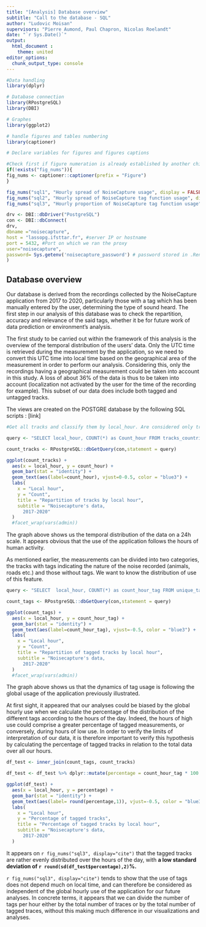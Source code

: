 ```yaml
---
title: "[Analysis] Database overview"
subtitle: "Call to the database - SQL"
author: "Ludovic Moisan"
supervisors: "Pierre Aumond, Paul Chapron, Nicolas Roelandt"
date: "`r Sys.Date()`"
output: 
  html_document :
    theme: united
editor_options: 
  chunk_output_type: console
---
```


<!-- This file is for the plotting and analysis of our data distribution in our database -->

```r

#Data handling
library(dplyr)

# Database connection
library(RPostgreSQL)
library(DBI)

# Graphes
library(ggplot2)

# handle figures and tables numbering
library(captioner)

```

```r

# Declare variables for figures and figures captions

#Check first if figure numeration is already established by another child document to keep tracks of precedent numerations
if(!exists("fig_nums")){
fig_nums <- captioner::captioner(prefix = "Figure")
}

fig_nums("sql1", "Hourly spread of NoiseCapture usage", display = FALSE)
fig_nums("sql2", "Hourly spread of NoiseCapture tag function usage", display = FALSE)
fig_nums("sql3", "Hourly proportion of NoiseCapture tag function usage", display = FALSE)

```

```r
drv <- DBI::dbDriver("PostgreSQL")
con <- DBI::dbConnect(
drv,
dbname ="noisecapture",
host = "lassopg.ifsttar.fr", #server IP or hostname
port = 5432, #Port on which we ran the proxy
user="noisecapture",
password= Sys.getenv('noisecapture_password') # password stored in .Renviron. Use this to edit it : usethis::edit_r_environ()
)

```

## Database overview

Our database is derived from the recordings collected by the NoiseCapture application from 2017 to 2020, particularly those with a tag which has been manually entered by the user, determining the type of sound heard.
The first step in our analysis of this database was to check the repartition, accuracy and relevance of the said tags, whether it be for future work of data prediction or environment’s analysis.

The first study to be carried out within the framework of this analysis is the overview of the temporal distribution of the users' data. Only the UTC time is retrieved during the measurement by the application, so we need to convert this UTC time into local time based on the geographical area of the measurement in order to perform our analysis. Considering this, only the recordings having a geographical measurement could be taken into account in this study. A loss of about 36% of the data is thus to be taken into account (localization not activated by the user for the time of the recording for example). This subset of our data does include both tagged and untagged tracks.

The views are created on the POSTGRE database by the following SQL scripts : [link]

```r

#Get all tracks and classify them by local_hour. Are considered only tracks with geographical data (around 64% of tracks only [100 - 94938 / 260422 * 100])

query <- "SELECT local_hour, COUNT(*) as Count_hour FROM tracks_countries GROUP BY local_hour ORDER BY local_hour"

count_tracks <- RPostgreSQL::dbGetQuery(con,statement = query)

ggplot(count_tracks) +
  aes(x = local_hour, y = count_hour) +
  geom_bar(stat = "identity") +
  geom_text(aes(label=count_hour), vjust=0-0.5, color = "blue3") +
  labs(
    x = "Local hour",
    y = "Count",
    title = "Repartition of tracks by local hour",
    subtitle = "Noisecapture's data,
      2017-2020"
  )
  #facet_wrap(vars(admin))

```

The graph above shows us the temporal distribution of the data on a 24h scale. It appears obvious that the use of the application follows the hours of human activity.

As mentioned earlier, the measurements can be divided into two categories, the tracks with tags indicating the nature of the noise recorded (animals, roads etc.) and those without tags. We want to know the distribution of use of this feature.

```r

query <- "SELECT  local_hour, COUNT(*) as count_hour_tag FROM unique_tagged_tracks GROUP BY local_hour ORDER BY local_hour"

count_tags <- RPostgreSQL::dbGetQuery(con,statement = query)

ggplot(count_tags) +
  aes(x = local_hour, y = count_hour_tag) +
  geom_bar(stat = "identity") +
  geom_text(aes(label=count_hour_tag), vjust=-0.5, color = "blue3") +
  labs(
    x = "Local hour",
    y = "Count",
    title = "Repartition of tagged tracks by local hour",
    subtitle = "Noisecapture's data,
      2017-2020"
  ) 
  #facet_wrap(vars(admin))

```

The graph above shows us that the dynamics of tag usage is following the global usage of the application previously illustrated.

At first sight, it appeared that our analyses could be biased by the global hourly use when we calculate the percentage of the distribution of the different tags according to the hours of the day. Indeed, the hours of high use could comprise a greater percentage of tagged measurements, or conversely, during hours of low use.
In order to verify the limits of interpretation of our data, it is therefore important to verify this hypothesis by calculating the percentage of tagged tracks in relation to the total data over all our hours.

```r

df_test <- inner_join(count_tags, count_tracks)

df_test <- df_test %>% dplyr::mutate(percentage = count_hour_tag * 100 / count_hour)

ggplot(df_test) +
  aes(x = local_hour, y = percentage) +
  geom_bar(stat = "identity") +
  geom_text(aes(label= round(percentage,1)), vjust=-0.5, color = "blue3") +
  labs(
    x = "Local hour",
    y = "Percentage of tagged tracks",
    title = "Percentage of tagged tracks by local hour",
    subtitle = "Noisecapture's data,
      2017-2020"
  ) 

```

It appears on `r fig_nums("sql3", display="cite")` that the tagged tracks are rather evenly distributed over the hours of the day, with **a low standard deviation of `r round(sd(df_test$percentage),2)`%.**

`r fig_nums("sql3", display="cite")` tends to show that the use of tags does not depend much on local time, and can therefore be considered as independent of the global hourly use of the application for our future analyses. In concrete terms, it appears that we can divide the number of tags per hour either by the total number of traces or by the total number of tagged traces, without this making much difference in our visualizations and analyses.